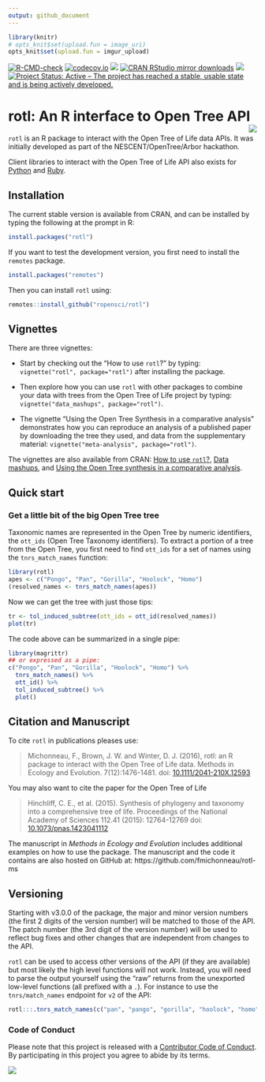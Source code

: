 ```yaml
---
output: github_document
---
```


```r
library(knitr)
# opts_knit$set(upload.fun = image_uri)
opts_knit$set(upload.fun = imgur_upload)
```

<!-- badges: start -->
[![R-CMD-check](https://github.com/ropensci/rotl/actions/workflows/R-CMD-check.yaml/badge.svg)](https://github.com/ropensci/rotl/actions/workflows/R-CMD-check.yaml)
[![codecov.io](https://app.codecov.io/github/ropensci/rotl?branch=master)](https://app.codecov.io/github/ropensci/rotl?branch=master)
[![](https://www.r-pkg.org/badges/version/rotl)](https://www.r-pkg.org/pkg/rotl)
[![CRAN RStudio mirror downloads](https://cranlogs.r-pkg.org/badges/rotl)](https://www.r-pkg.org/pkg/rotl)
[![](https://badges.ropensci.org/17_status.svg)](https://github.com/ropensci/software-review/issues/17)
[![Project Status: Active – The project has reached a stable, usable state and is being actively developed.](https://www.repostatus.org/badges/latest/active.svg)](https://www.repostatus.org/#active)
<!-- badges: end -->


# rotl: An R interface to Open Tree API <img src="man/figures/logo.svg" align="right" />

`rotl` is an R package to interact with the Open Tree of Life data APIs. It was
initially developed as part of the
NESCENT/OpenTree/Arbor hackathon.

Client libraries to interact with the Open Tree of Life API also exists for
[Python](https://github.com/OpenTreeOfLife/pyopentree)
and [Ruby](https://github.com/SpeciesFileGroup/bark).


## Installation

The current stable version is available from CRAN, and can be installed by
typing the following at the prompt in R:

```r
install.packages("rotl")
```

If you want to test the development version, you first need to install
the `remotes` package.

```r
install.packages("remotes")
```

Then you can install `rotl` using:

```r
remotes::install_github("ropensci/rotl")
```

## Vignettes

There are three vignettes:

- Start by checking out the "How to use `rotl`?" by typing:
  `vignette("rotl", package="rotl")` after installing the
  package.

- Then explore how you can use `rotl` with other packages to combine your data
  with trees from the Open Tree of Life project by typing:
  `vignette("data_mashups", package="rotl")`.

- The vignette "Using the Open Tree Synthesis in a comparative analysis"
  demonstrates how you can reproduce an analysis of a published paper by
  downloading the tree they used, and data from the supplementary material:
  `vignette("meta-analysis", package="rotl")`.

The vignettes are also available from CRAN:
[How to use `rotl`?](https://cran.r-project.org/package=rotl/vignettes/rotl.html),
[Data mashups](https://cran.r-project.org/package=rotl/vignettes/data_mashups.html),
and
[Using the Open Tree synthesis in a comparative analysis](https://cran.r-project.org/package=rotl/vignettes/meta-analysis.html).

## Quick start

### Get a little bit of the big Open Tree tree

Taxonomic names are represented in the Open Tree by numeric identifiers, the
`ott_ids` (Open Tree Taxonomy identifiers). To extract a portion of a tree from
the Open Tree, you first need to find `ott_ids` for a set of names using the
`tnrs_match_names` function:

```r
library(rotl)
apes <- c("Pongo", "Pan", "Gorilla", "Hoolock", "Homo")
(resolved_names <- tnrs_match_names(apes))
```

Now we can get the tree with just those tips:

```r
tr <- tol_induced_subtree(ott_ids = ott_id(resolved_names))
plot(tr)
```

The code above can be summarized in a single pipe:

```r
library(magrittr)
## or expressed as a pipe:
c("Pongo", "Pan", "Gorilla", "Hoolock", "Homo") %>%
  tnrs_match_names() %>%
  ott_id() %>%
  tol_induced_subtree() %>%
  plot()
```

## Citation and Manuscript

To cite `rotl` in publications pleases use:

>  Michonneau, F., Brown, J. W. and Winter, D. J. (2016), rotl: an R package to
>  interact with the Open Tree of Life data.  Methods in Ecology and
>  Evolution. 7(12):1476-1481. doi:
>  [10.1111/2041-210X.12593](https://doi.org/10.1111/2041-210X.12593)

You may also want to cite the paper for the Open Tree of Life

>  Hinchliff, C. E., et al. (2015). Synthesis of phylogeny and taxonomy into a
>  comprehensive tree of life. Proceedings of the National Academy of Sciences
>  112.41 (2015): 12764-12769
>  doi: [10.1073/pnas.1423041112](https://doi.org/10.1073/pnas.1423041112)

The manuscript in *Methods in Ecology and Evolution* includes additional
examples on how to use the package. The manuscript and the code it contains are
also hosted on GitHub at: https://github.com/fmichonneau/rotl-ms


## Versioning

Starting with v3.0.0 of the package, the major and minor version numbers (the
first 2 digits of the version number) will be matched to those of the API. The
patch number (the 3rd digit of the version number) will be used to reflect
bug fixes and other changes that are independent from changes to the API.

`rotl` can be used to access other versions of the API (if they are available)
but most likely the high level functions will not work. Instead, you will need
to parse the output yourself using the "raw" returns from the unexported
low-level functions (all prefixed with a `.`). For instance to use the
`tnrs/match_names` endpoint for `v2` of the API:

```r
rotl:::.tnrs_match_names(c("pan", "pango", "gorilla", "hoolock", "homo"), otl_v = "v2")
```


### Code of Conduct

Please note that this project is released with a
[Contributor Code of Conduct](https://github.com/ropensci/rotl/blob/master/CONDUCT.md). By participating in this project you
agree to abide by its terms.

[![](https://ropensci.org/public_images/github_footer.png)](https://ropensci.org/)
